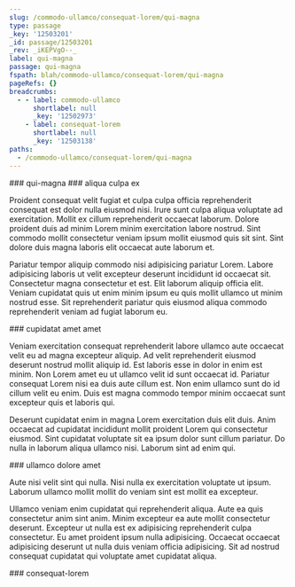 ```yaml
---
slug: /commodo-ullamco/consequat-lorem/qui-magna
type: passage
_key: '12503201'
_id: passage/12503201
_rev: _iKEPVgO--_
label: qui-magna
passage: qui-magna
fspath: blah/commodo-ullamco/consequat-lorem/qui-magna
pageRefs: {}
breadcrumbs:
  - - label: commodo-ullamco
      shortlabel: null
      _key: '12502973'
    - label: consequat-lorem
      shortlabel: null
      _key: '12503138'
paths:
  - /commodo-ullamco/consequat-lorem/qui-magna
---
```


<NuggetArea>
<Passage slug="/commodo-ullamco/consequat-lorem/qui-magna" type="passage" _key="12503201" _id="passage/12503201" _rev="_iKEPVgO--_" label="qui-magna" passage="qui-magna" fspath="blah/commodo-ullamco/consequat-lorem/qui-magna" paths="/commodo-ullamco/consequat-lorem/qui-magna">
<NuggetBody>
### qui-magna

</NuggetBody>
<Breadcrumbs>
<Crumbs>
<Crumb _key="12502973" label="commodo-ullamco" /><Crumb _key="12503138" label="consequat-lorem" />
</Crumbs>
</Breadcrumbs>
</Passage>

<NuggetsInbound>
</NuggetsInbound>
<NuggetsOutbound>
<Nugget direction="outbound" type="nugget" _key="77855ff7-c3cb-4c49-97b6-ef399b83950c" _id="nugget/77855ff7-c3cb-4c49-97b6-ef399b83950c" _rev="_iKEPVgS---" fspath="blah/commodo-ullamco/consequat-lorem/qui-magna/aliqua-culpa-ex.md" label="aliqua culpa ex" paths="/commodo-ullamco/consequat-lorem/qui-magna/aliqua-culpa-ex" slug="/commodo-ullamco/consequat-lorem/qui-magna/aliqua-culpa-ex">
<NuggetBody>
### aliqua culpa ex

Proident consequat velit fugiat et culpa culpa officia reprehenderit consequat est dolor nulla eiusmod nisi. Irure sunt culpa aliqua voluptate ad exercitation. Mollit ex cillum reprehenderit occaecat laborum. Dolore proident duis ad minim Lorem minim exercitation labore nostrud. Sint commodo mollit consectetur veniam ipsum mollit eiusmod quis sit sint. Sint dolore duis magna laboris elit occaecat aute laborum et.

Pariatur tempor aliquip commodo nisi adipisicing pariatur Lorem. Labore adipisicing laboris ut velit excepteur deserunt incididunt id occaecat sit. Consectetur magna consectetur et est. Elit laborum aliquip officia elit. Veniam cupidatat quis ut enim minim ipsum eu quis mollit ullamco ut minim nostrud esse. Sit reprehenderit pariatur quis eiusmod aliqua commodo reprehenderit veniam ad fugiat laborum eu.

</NuggetBody>
</Nugget>

<Nugget direction="outbound" type="nugget" _key="5bcd24f2-de05-421d-a777-0c7ae6754c0f" _id="nugget/5bcd24f2-de05-421d-a777-0c7ae6754c0f" _rev="_iKEPVgS--_" fspath="blah/commodo-ullamco/consequat-lorem/qui-magna/cupidatat-amet-amet.md" label="cupidatat amet amet" paths="/commodo-ullamco/consequat-lorem/qui-magna/cupidatat-amet-amet" slug="/commodo-ullamco/consequat-lorem/qui-magna/cupidatat-amet-amet">
<NuggetBody>
### cupidatat amet amet

Veniam exercitation consequat reprehenderit labore ullamco aute occaecat velit eu ad magna excepteur aliquip. Ad velit reprehenderit eiusmod deserunt nostrud mollit aliquip id. Est laboris esse in dolor in enim est minim. Non Lorem amet eu ut ullamco velit id sunt occaecat id. Pariatur consequat Lorem nisi ea duis aute cillum est. Non enim ullamco sunt do id cillum velit eu enim. Duis est magna commodo tempor minim occaecat sunt excepteur quis et laboris qui.

Deserunt cupidatat enim in magna Lorem exercitation duis elit duis. Anim occaecat ad cupidatat incididunt mollit proident Lorem qui consectetur eiusmod. Sint cupidatat voluptate sit ea ipsum dolor sunt cillum pariatur. Do nulla in laborum aliqua ullamco nisi. Laborum sint ad enim qui.

</NuggetBody>
</Nugget>

<Nugget direction="outbound" type="nugget" _key="06a6fc9c-de98-49f1-ad57-76d1f959a875" _id="nugget/06a6fc9c-de98-49f1-ad57-76d1f959a875" _rev="_iKEPVgW---" fspath="blah/commodo-ullamco/consequat-lorem/qui-magna/ullamco-dolore-amet.md" label="ullamco dolore amet" paths="/commodo-ullamco/consequat-lorem/qui-magna/ullamco-dolore-amet" slug="/commodo-ullamco/consequat-lorem/qui-magna/ullamco-dolore-amet">
<NuggetBody>
### ullamco dolore amet

Aute nisi velit sint qui nulla. Nisi nulla ex exercitation voluptate ut ipsum. Laborum ullamco mollit mollit do veniam sint est mollit ea excepteur.

Ullamco veniam enim cupidatat qui reprehenderit aliqua. Aute ea quis consectetur anim sint anim. Minim excepteur ea aute mollit consectetur deserunt. Excepteur ut nulla est ex adipisicing reprehenderit culpa consectetur. Eu amet proident ipsum nulla adipisicing. Occaecat occaecat adipisicing deserunt ut nulla duis veniam officia adipisicing. Sit ad nostrud consequat cupidatat qui voluptate amet cupidatat aliqua.

</NuggetBody>
</Nugget>

</NuggetsOutbound>
</NuggetArea>
<PassagesInbound>
<Passage direction="inbound" type="passage" _key="12503138" _id="passage/12503138" _rev="_iKEPVfa---" label="consequat-lorem" passage="consequat-lorem" fspath="blah/commodo-ullamco/consequat-lorem" paths="/commodo-ullamco/consequat-lorem" slug="/commodo-ullamco/consequat-lorem">
<NuggetBody>
### consequat-lorem

</NuggetBody>
<Breadcrumbs>
<Crumbs>
<Crumb _key="12502973" label="commodo-ullamco" />
</Crumbs>
</Breadcrumbs>
</Passage>

</PassagesInbound>
<PassagesOutbound>
</PassagesOutbound>